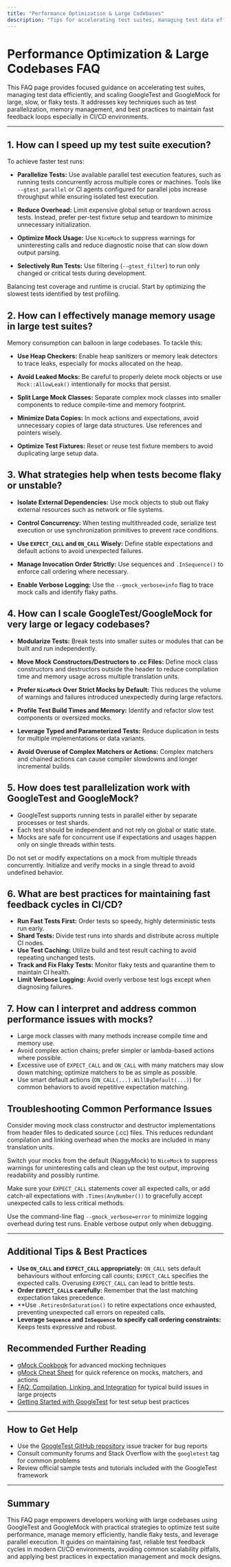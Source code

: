```yaml
---
title: "Performance Optimization & Large Codebases"
description: "Tips for accelerating test suites, managing test data efficiently, and scaling GoogleTest/GoogleMock to handle large, slow, or flaky tests. Covers test parallelization, memory usage, and best practices for maintaining fast feedback cycles in CI/CD workflows."
---
```


# Performance Optimization & Large Codebases FAQ

This FAQ page provides focused guidance on accelerating test suites, managing test data efficiently, and scaling GoogleTest and GoogleMock for large, slow, or flaky tests. It addresses key techniques such as test parallelization, memory management, and best practices to maintain fast feedback loops especially in CI/CD environments.

---

## 1. How can I speed up my test suite execution?

To achieve faster test runs:

- **Parallelize Tests:** Use available parallel test execution features, such as running tests concurrently across multiple cores or machines. Tools like `--gtest_parallel` or CI agents configured for parallel jobs increase throughput while ensuring isolated test execution.

- **Reduce Overhead:** Limit expensive global setup or teardown across tests. Instead, prefer per-test fixture setup and teardown to minimize unnecessary initialization.

- **Optimize Mock Usage:** Use `NiceMock` to suppress warnings for uninteresting calls and reduce diagnostic noise that can slow down output parsing.

- **Selectively Run Tests:** Use filtering (`--gtest_filter`) to run only changed or critical tests during development.

<Tip>
Balancing test coverage and runtime is crucial. Start by optimizing the slowest tests identified by test profiling.
</Tip>

## 2. How can I effectively manage memory usage in large test suites?

Memory consumption can balloon in large codebases. To tackle this:

- **Use Heap Checkers:** Enable heap sanitizers or memory leak detectors to trace leaks, especially for mocks allocated on the heap.

- **Avoid Leaked Mocks:** Be careful to properly delete mock objects or use `Mock::AllowLeak()` intentionally for mocks that persist.

- **Split Large Mock Classes:** Separate complex mock classes into smaller components to reduce compile-time and memory footprint.

- **Minimize Data Copies:** In mock actions and expectations, avoid unnecessary copies of large data structures. Use references and pointers wisely.

- **Optimize Test Fixtures:** Reset or reuse test fixture members to avoid duplicating large setup data.

## 3. What strategies help when tests become flaky or unstable?

- **Isolate External Dependencies:** Use mock objects to stub out flaky external resources such as network or file systems.

- **Control Concurrency:** When testing multithreaded code, serialize test execution or use synchronization primitives to prevent race conditions.

- **Use `EXPECT_CALL` and `ON_CALL` Wisely:** Define stable expectations and default actions to avoid unexpected failures.

- **Manage Invocation Order Strictly:** Use sequences and `.InSequence()` to enforce call ordering where necessary.

- **Enable Verbose Logging:** Use the `--gmock_verbose=info` flag to trace mock calls and identify flaky paths.

## 4. How can I scale GoogleTest/GoogleMock for very large or legacy codebases?

- **Modularize Tests:** Break tests into smaller suites or modules that can be built and run independently.

- **Move Mock Constructors/Destructors to .cc Files:** Define mock class constructors and destructors outside the header to reduce compilation time and memory usage across multiple translation units.

- **Prefer `NiceMock` Over Strict Mocks by Default:** This reduces the volume of warnings and failures introduced unexpectedly during large refactors.

- **Profile Test Build Times and Memory:** Identify and refactor slow test components or oversized mocks.

- **Leverage Typed and Parameterized Tests:** Reduce duplication in tests for multiple implementations or data variants.

- **Avoid Overuse of Complex Matchers or Actions:** Complex matchers and chained actions can cause compiler slowdowns and longer incremental builds.

## 5. How does test parallelization work with GoogleTest and GoogleMock?

- GoogleTest supports running tests in parallel either by separate processes or test shards.
- Each test should be independent and not rely on global or static state.
- Mocks are safe for concurrent use if expectations and usages happen only on single threads within tests.

<Tip>
Do not set or modify expectations on a mock from multiple threads concurrently. Initialize and verify mocks in a single thread to avoid undefined behavior.
</Tip>

## 6. What are best practices for maintaining fast feedback cycles in CI/CD?

- **Run Fast Tests First:** Order tests so speedy, highly deterministic tests run early.
- **Shard Tests:** Divide test runs into shards and distribute across multiple CI nodes.
- **Use Test Caching:** Utilize build and test result caching to avoid repeating unchanged tests.
- **Track and Fix Flaky Tests:** Monitor flaky tests and quarantine them to maintain CI health.
- **Limit Verbose Logging:** Avoid overly verbose test logs except when diagnosing failures.

## 7. How can I interpret and address common performance issues with mocks?

- Large mock classes with many methods increase compile time and memory use.
- Avoid complex action chains; prefer simpler or lambda-based actions where possible.
- Excessive use of `EXPECT_CALL` and `ON_CALL` with many matchers may slow down matching; optimize matchers to be as simple as possible.
- Use smart default actions (`ON_CALL(...).WillByDefault(...)`) for common behaviors to avoid repetitive expectation matching.

## Troubleshooting Common Performance Issues

<AccordionGroup title="Performance & Scalability Gotchas">
<Accordion title="My test binary takes too long to link or compile">

Consider moving mock class constructor and destructor implementations from header files to dedicated source (.cc) files. This reduces redundant compilation and linking overhead when the mocks are included in many translation units.

</Accordion>
<Accordion title="My tests produce a flood of uninteresting call warnings">

Switch your mocks from the default (NaggyMock) to `NiceMock` to suppress warnings for uninteresting calls and clean up the test output, improving readability and possibly runtime.

</Accordion>
<Accordion title="Test failures due to unexpected or uninteresting calls">

Make sure your `EXPECT_CALL` statements cover all expected calls, or add catch-all expectations with `.Times(AnyNumber())` to gracefully accept unexpected calls to less critical methods.

</Accordion>
<Accordion title="Slow test runs due to heavy logging or stack traces">

Use the command-line flag `--gmock_verbose=error` to minimize logging overhead during test runs. Enable verbose output only when debugging.

</Accordion>
</AccordionGroup>

---

## Additional Tips & Best Practices

- **Use `ON_CALL` and `EXPECT_CALL` appropriately:** `ON_CALL` sets default behaviours without enforcing call counts; `EXPECT_CALL` specifies the expected calls. Overusing `EXPECT_CALL` can lead to brittle tests.
- **Order `EXPECT_CALL`s carefully:** Remember that the last matching expectation takes precedence.
- **Use `.RetiresOnSaturation()` to retire expectations once exhausted, preventing unexpected call errors on repeated calls.
- **Leverage `Sequence` and `InSequence` to specify call ordering constraints:** Keeps tests expressive and robust.

## Recommended Further Reading

- [gMock Cookbook](gmock_cook_book.md) for advanced mocking techniques
- [gMock Cheat Sheet](gmock_cheat_sheet.md) for quick reference on mocks, matchers, and actions
- [FAQ: Compilation, Linking, and Integration](faq/general-usage-troubleshooting/faq-compilation-integration) for typical build issues in large projects
- [Getting Started with GoogleTest](guides/core-workflows/getting-started-gtest) for test setup best practices

---

## How to Get Help

- Use the [GoogleTest GitHub repository](https://github.com/google/googletest) issue tracker for bug reports
- Consult community forums and Stack Overflow with the `googletest` tag for common problems
- Review official sample tests and tutorials included with the GoogleTest framework

---

## Summary

This FAQ page empowers developers working with large codebases using GoogleTest and GoogleMock with practical strategies to optimize test suite performance, manage memory efficiently, handle flaky tests, and leverage parallel execution. It guides on maintaining fast, reliable test feedback cycles in modern CI/CD environments, avoiding common scalability pitfalls, and applying best practices in expectation management and mock designs.




